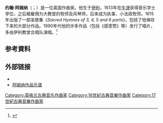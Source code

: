 '''约翰·阿姆纳'''（{{lang-en|John Amner}}；{{bd|1579年||1641年|}}）是一位英国作曲家。他生于[[伊利_(劍橋郡)|伊利]]，1613年在[[牛津|牛津]]获得音乐学士学位，之后被雇佣为大教堂的牧师及风琴师，后来成为执事、小法政牧师。1615年出版了一部圣歌集《''Sacred Hymnes of 3, 4, 5 and 6 parts''》，包括了他保存下来的大部分作品。1990年代他的许多作品（包括《感恩赞》等）发行了唱片， 多由伊利教堂合唱队演唱。<ref>{{Cite web |url=http://venn.lib.cam.ac.uk/cgi-bin/search.pl?sur=&suro=c&fir=&firo=c&cit=&cito=c&c=all&tex=AMNR640J&sye=&eye=&col=all&maxcount=50 |title=约翰·阿姆纳 |access-date=2011-07-08 |archive-date=2012-10-13 |archive-url=https://web.archive.org/web/20121013141816/http://venn.lib.cam.ac.uk/cgi-bin/search.pl?sur=&suro=c&fir=&firo=c&cit=&cito=c&c=all&tex=AMNR640J&sye=&eye=&col=all&maxcount=50 |dead-url=yes }}</ref>

== 参考資料 ==
{{reflist}}

== 外部链接 ==
* {{ChoralWiki}}
* [http://www2.cpdl.org/wiki/index.php/John_Amner 阿姆纳作品乐谱] {{Wayback|url=http://www2.cpdl.org/wiki/index.php/John_Amner |date=20210413153035 }}

{{Authority control}}

{{DEFAULTSORT:Amner, John}}
[[Category:英格兰古典音乐作曲家|Category:英格兰古典音乐作曲家]]
[[Category:16世紀古典音樂作曲家|Category:16世紀古典音樂作曲家]]
[[Category:17世紀古典音樂作曲家|Category:17世紀古典音樂作曲家]]
